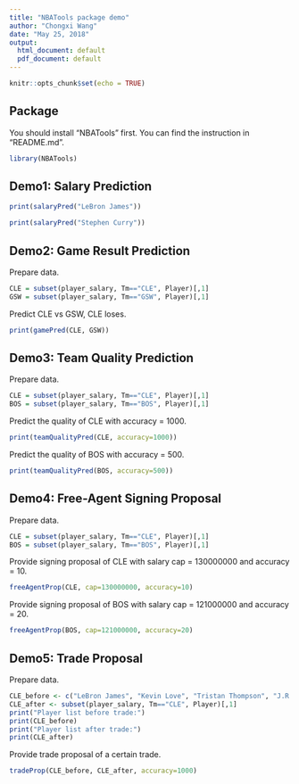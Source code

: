 ```yaml
---
title: "NBATools package demo"
author: "Chongxi Wang"
date: "May 25, 2018"
output:
  html_document: default
  pdf_document: default
---
```


```r
knitr::opts_chunk$set(echo = TRUE)
```

## Package

You should install "NBATools" first. You can find the instruction in "README.md".

```r
library(NBATools)
```

## Demo1: Salary Prediction

```r
print(salaryPred("LeBron James"))
```

```r
print(salaryPred("Stephen Curry"))
```

## Demo2: Game Result Prediction

Prepare data.

```r
CLE = subset(player_salary, Tm=="CLE", Player)[,1]
GSW = subset(player_salary, Tm=="GSW", Player)[,1]
```

Predict CLE vs GSW, CLE loses.

```r
print(gamePred(CLE, GSW))
```

## Demo3: Team Quality Prediction

Prepare data.

```r
CLE = subset(player_salary, Tm=="CLE", Player)[,1]
BOS = subset(player_salary, Tm=="BOS", Player)[,1]
```

Predict the quality of CLE with accuracy = 1000.

```r
print(teamQualityPred(CLE, accuracy=1000))
```

Predict the quality of BOS with accuracy = 500.

```r
print(teamQualityPred(BOS, accuracy=500))
```

## Demo4: Free-Agent Signing Proposal

Prepare data.

```r
CLE = subset(player_salary, Tm=="CLE", Player)[,1]
BOS = subset(player_salary, Tm=="BOS", Player)[,1]
```

Provide signing proposal of CLE with salary cap = 130000000 and accuracy = 10.

```r
freeAgentProp(CLE, cap=130000000, accuracy=10)
```

Provide signing proposal of BOS with salary cap = 121000000 and accuracy = 20.

```r
freeAgentProp(BOS, cap=121000000, accuracy=20)
```

## Demo5: Trade Proposal

Prepare data.

```r
CLE_before <- c("LeBron James", "Kevin Love", "Tristan Thompson", "J.R. Smith", "Kyle Korver", "Cedi Osman", "Jose Calderon", "Jeff Green", "Ante Zizic", "Isaiah Thomas", "Dwyane Wade", "Derrick Rose", "Channing Frye", "Iman Shumpert", "Jae Crowder")
CLE_after <- subset(player_salary, Tm=="CLE", Player)[,1]
print("Player list before trade:")
print(CLE_before)
print("Player list after trade:")
print(CLE_after)
```

Provide trade proposal of a certain trade.

```r
tradeProp(CLE_before, CLE_after, accuracy=1000)
```
